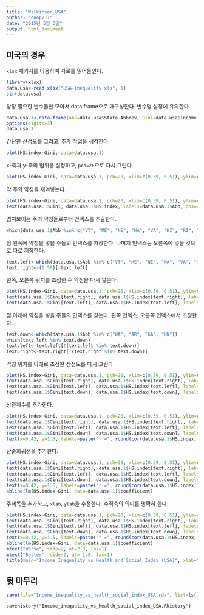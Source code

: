 ```yaml
---
title: "Wilkinson_USA"
author: "coop711"
date: "2015년 5월 5일"
output: html_document
---
```


미국의 경우
-----------

`xlsx` 패키지를 이용하여 자료를 읽어들인다. 

```r
library(xlsx)
data.usa<-read.xlsx("USA-inequality.xls", 1)
str(data.usa)
```

당장 필요한 변수들만 모아서 data frame으로 재구성한다. 변수명 설정에 유의한다.

```r
data.usa.1<-data.frame(Abb=data.usa$State.Abbrev, Gini=data.usa$Income.Inequality, HS.index=data.usa$Index.of.health...social.problems)
options(digits=3)
data.usa.1
```

간단한 산점도를 그리고, 추가 작업을 생각한다.

```r
plot(HS.index~Gini, data=data.usa.1)
```

x-축과 y-축의 범위를 설정하고, `pch=20`으로 다시 그린다.

```r
plot(HS.index~Gini, data=data.usa.1, pch=20, xlim=c(0.39, 0.51), ylim=c(-1.5, 2.0))
```

각 주의 약칭을 새겨넣는다.

```r
plot(HS.index~Gini, data=data.usa.1, pch=20, xlim=c(0.39, 0.51), ylim=c(-1.5, 2.0))
text(data.usa.1$Gini, data.usa.1$HS.index, labels=data.usa.1$Abb, pos=4)
```

겹쳐보이는 주의 약칭들로부터 인덱스를 추출한다.

```r
which(data.usa.1$Abb %in% c("VT", "ME", "NE", "WA", "VA", "HI", "RI", "SC", "AR", "NC", "GA", "KY"))
```

점 왼쪽에 약칭을 넣을 주들의 인덱스를 저장한다. 나머지 인덱스는 오른쪽에 넣을 것으로 따로 저장한다.

```r
text.left<-which(data.usa.1$Abb %in% c("VT", "ME", "NE", "WA", "VA", "HI", "RI", "SC", "AR", "NC", "GA", "KY"))
text.right<-(1:50)[-text.left]
```

왼쪽, 오른쪽 위치를 조정한 주 약칭을 다시 넣는다.

```r
plot(HS.index~Gini, data=data.usa.1, pch=20, xlim=c(0.39, 0.51), ylim=c(-1.5, 2.0))
text(data.usa.1$Gini[text.right], data.usa.1$HS.index[text.right], labels=data.usa.1$Abb[text.right], pos=4)
text(data.usa.1$Gini[text.left], data.usa.1$HS.index[text.left], labels=data.usa.1$Abb[text.left], pos=2)
```

점 아래에 약칭을 넣을 주들의 인덱스를 찾는다. 왼쪽 인덱스, 오른쪽 인덱스에서 조정한다.

```r
text.down<-which(data.usa.1$Abb %in% c("WA", "AR", "GA", "MN"))
which(text.left %in% text.down)
text.left<-text.left[!(text.left %in% text.down)]
text.right<-text.right[!(text.right %in% text.down)]
```

약칭 위치를 아래로 조정한 산점도를 다시 그린다.

```r
plot(HS.index~Gini, data=data.usa.1, pch=20, xlim=c(0.39, 0.51), ylim=c(-1.5, 2.0))
text(data.usa.1$Gini[text.right], data.usa.1$HS.index[text.right], labels=data.usa.1$Abb[text.right], pos=4)
text(data.usa.1$Gini[text.left], data.usa.1$HS.index[text.left], labels=data.usa.1$Abb[text.left], pos=2)
text(data.usa.1$Gini[text.down], data.usa.1$HS.index[text.down], labels=data.usa.1$Abb[text.down], pos=1)
```


상관계수를 추가한다.

```r
plot(HS.index~Gini, data=data.usa.1, pch=20, xlim=c(0.39, 0.51), ylim=c(-1.5, 2.0))
text(data.usa.1$Gini[text.right], data.usa.1$HS.index[text.right], labels=data.usa.1$Abb[text.right], pos=4)
text(data.usa.1$Gini[text.left], data.usa.1$HS.index[text.left], labels=data.usa.1$Abb[text.left], pos=2)
text(data.usa.1$Gini[text.down], data.usa.1$HS.index[text.down], labels=data.usa.1$Abb[text.down], pos=1)
text(x=0.42, y=1.5, labels=paste("r =", round(cor(data.usa.1$HS.index, data.usa.1$Gini), digits=2)), col="red", cex=2)
```

단순회귀선을 추가한다.

```r
plot(HS.index~Gini, data=data.usa.1, pch=20, xlim=c(0.39, 0.51), ylim=c(-1.5, 2.0))
text(data.usa.1$Gini[text.right], data.usa.1$HS.index[text.right], labels=data.usa.1$Abb[text.right], pos=4)
text(data.usa.1$Gini[text.left], data.usa.1$HS.index[text.left], labels=data.usa.1$Abb[text.left], pos=2)
text(data.usa.1$Gini[text.down], data.usa.1$HS.index[text.down], labels=data.usa.1$Abb[text.down], pos=1)
text(x=0.42, y=1.5, labels=paste("r =", round(cor(data.usa.1$HS.index, data.usa.1$Gini), digits=2)), col="red", cex=2)
abline(lm(HS.index~Gini, data=data.usa.1)$coefficient)
```

주제목을 추가하고, `xlab`, `ylab`을 수정한다. 수직축의 의미를 명확히 한다.

```r
plot(HS.index~Gini, data=data.usa.1, pch=20, xlim=c(0.39, 0.51), ylim=c(-1.5, 2.0), ann=FALSE)
text(data.usa.1$Gini[text.right], data.usa.1$HS.index[text.right], labels=data.usa.1$Abb[text.right], pos=4)
text(data.usa.1$Gini[text.left], data.usa.1$HS.index[text.left], labels=data.usa.1$Abb[text.left], pos=2)
text(data.usa.1$Gini[text.down], data.usa.1$HS.index[text.down], labels=data.usa.1$Abb[text.down], pos=1)
text(x=0.42, y=1.5, labels=paste("r =", round(cor(data.usa.1$HS.index, data.usa.1$Gini), digits=2)), col="red", cex=2)
abline(lm(HS.index~Gini, data=data.usa.1)$coefficient)
mtext("Worse", side=2, at=2.3, las=1)
mtext("Better", side=2, at=-1.8, las=1)
title(main="Income Inequality vs Health and Social Index (USA)", xlab="Gini Coefficients", ylab="Index of Health and Social Problems")
```

뒷 마무리
---------

```r
save(file="Income_inequality_vs_health_social_index_USA.rda", list=ls())
```

```
savehistory("Income_inequality_vs_health_social_index_USA.Rhistory")
```